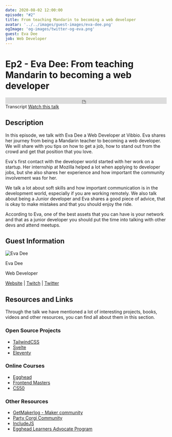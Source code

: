 ```yaml
---
date: 2020-08-02 12:00:00
episode: "#2"
title: From teaching Mandarin to becoming a web developer
avatar: '../../images/guest-images/eva-dee.png'
ogImage: 'og-images/twitter-og-eva.png'
guest: Eva Dee
job: Web Developer
---
```




# Ep2 - Eva Dee: From teaching Mandarin to becoming a web developer

<div class="soundcloud-iframe">
    <iframe class="mb-0" width="100%" height="20" scrolling="no" frameborder="no" allow="autoplay" src="https://w.soundcloud.com/player/?url=https%3A//api.soundcloud.com/tracks/868848340&color=%23fc4056&inverse=true&auto_play=false&show_user=true"></iframe>
</div>

<Link class="link-button mr-5" to="/transcripts/ep2-eva-dee/">Transcript</Link>
<a class="link-button" href="https://www.twitch.tv/videos/691452239">Watch this talk</a>


## Description

In this episode, we talk with Eva Dee a Web Developer at Vibbio. Eva shares her journey from being a Mandarin teacher to becoming a web developer. We will share with you tips on how to get a job, how to stand out from the crowd and get that position that you love.

Eva's first contact with the developer world started with her work on a startup.  Her internship at Mozilla helped a lot when applying to developer jobs, but she also shares her experience and how important the community involvement was for her.

We talk a lot about soft skills and how important communication is in the development world, especially if you are working remotely.  We also talk about being a Junior developer and Eva shares a good piece of advice, that is okay to make mistakes and that you should enjoy the ride.

According to Eva, one of the best assets that you can have is your network and that as a junior developer you should put the time into talking with other devs and attend meetups.

## Guest Information

<div className="episode-card">
    <img src="https://landingintech.com/eva-dee.png" alt="Eva Dee" class="guest-avatar" />
    <div className="mx-8 pt-5">
        <p className="episode-title text-xl">Eva Dee</p>
        <p className=''>Web Developer</p>
        <p>
            <a href="https://includejs.dev/"> Website</a> | <a href="https://www.twitch.tv/edieblu"> Twitch</a> | <a href="https://twitter.com/GirlsCodeMK"> Twitter</a>
        </p>
    </div>
</div>

## Resources and Links

Through the talk we have mentioned a lot of interesting projects, books, videos and other resources, you can find all about them in this section.


### Open Source Projects

- [TailwindCSS](https://tailwindcss.com/)
- [Svelte](https://svelte.dev/)
- [Eleventy](https://www.11ty.dev/)


### Online Courses

- [Egghead](https://egghead.io/)
- [Frontend Masters](https://frontendmasters.com/)
- [CS50](https://www.edx.org/course/cs50s-introduction-to-computer-science)


### Other Resources

- [GetMakerlog - Maker community](https://getmakerlog.com/log)
- [Party Corgi Community](https://www.partycorgi.com/)
- [IncludeJS](https://includejs.dev/)
- [Egghead Learners Advocate Program](https://howtoegghead.com/advocate/)
